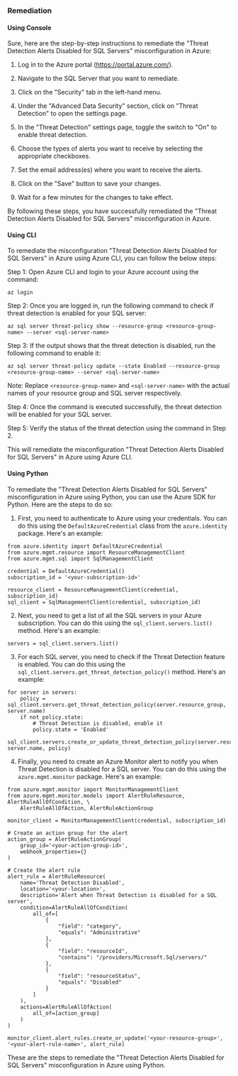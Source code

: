 ### Remediation

#### Using Console

Sure, here are the step-by-step instructions to remediate the "Threat Detection Alerts Disabled for SQL Servers" misconfiguration in Azure:

1. Log in to the Azure portal (https://portal.azure.com/).

2. Navigate to the SQL Server that you want to remediate.

3. Click on the "Security" tab in the left-hand menu.

4. Under the "Advanced Data Security" section, click on "Threat Detection" to open the settings page.

5. In the "Threat Detection" settings page, toggle the switch to "On" to enable threat detection.

6. Choose the types of alerts you want to receive by selecting the appropriate checkboxes.

7. Set the email address(es) where you want to receive the alerts.

8. Click on the "Save" button to save your changes.

9. Wait for a few minutes for the changes to take effect.

By following these steps, you have successfully remediated the "Threat Detection Alerts Disabled for SQL Servers" misconfiguration in Azure.

#### Using CLI

To remediate the misconfiguration "Threat Detection Alerts Disabled for SQL Servers" in Azure using Azure CLI, you can follow the below steps:

Step 1: Open Azure CLI and login to your Azure account using the command:

```
az login
```

Step 2: Once you are logged in, run the following command to check if threat detection is enabled for your SQL server:

```
az sql server threat-policy show --resource-group <resource-group-name> --server <sql-server-name>
```

Step 3: If the output shows that the threat detection is disabled, run the following command to enable it:

```
az sql server threat-policy update --state Enabled --resource-group <resource-group-name> --server <sql-server-name>
```

Note: Replace `<resource-group-name>` and `<sql-server-name>` with the actual names of your resource group and SQL server respectively.

Step 4: Once the command is executed successfully, the threat detection will be enabled for your SQL server.

Step 5: Verify the status of the threat detection using the command in Step 2.

This will remediate the misconfiguration "Threat Detection Alerts Disabled for SQL Servers" in Azure using Azure CLI.

#### Using Python

To remediate the "Threat Detection Alerts Disabled for SQL Servers" misconfiguration in Azure using Python, you can use the Azure SDK for Python. Here are the steps to do so:

1. First, you need to authenticate to Azure using your credentials. You can do this using the `DefaultAzureCredential` class from the `azure.identity` package. Here's an example:

```
from azure.identity import DefaultAzureCredential
from azure.mgmt.resource import ResourceManagementClient
from azure.mgmt.sql import SqlManagementClient

credential = DefaultAzureCredential()
subscription_id = '<your-subscription-id>'

resource_client = ResourceManagementClient(credential, subscription_id)
sql_client = SqlManagementClient(credential, subscription_id)
```

2. Next, you need to get a list of all the SQL servers in your Azure subscription. You can do this using the `sql_client.servers.list()` method. Here's an example:

```
servers = sql_client.servers.list()
```

3. For each SQL server, you need to check if the Threat Detection feature is enabled. You can do this using the `sql_client.servers.get_threat_detection_policy()` method. Here's an example:

```
for server in servers:
    policy = sql_client.servers.get_threat_detection_policy(server.resource_group, server.name)
    if not policy.state:
        # Threat Detection is disabled, enable it
        policy.state = 'Enabled'
        sql_client.servers.create_or_update_threat_detection_policy(server.resource_group, server.name, policy)
```

4. Finally, you need to create an Azure Monitor alert to notify you when Threat Detection is disabled for a SQL server. You can do this using the `azure.mgmt.monitor` package. Here's an example:

```
from azure.mgmt.monitor import MonitorManagementClient
from azure.mgmt.monitor.models import AlertRuleResource, AlertRuleAllOfCondition, \
    AlertRuleAllOfAction, AlertRuleActionGroup

monitor_client = MonitorManagementClient(credential, subscription_id)

# Create an action group for the alert
action_group = AlertRuleActionGroup(
    group_id='<your-action-group-id>',
    webhook_properties={}
)

# Create the alert rule
alert_rule = AlertRuleResource(
    name='Threat Detection Disabled',
    location='<your-location>',
    description='Alert when Threat Detection is disabled for a SQL server',
    condition=AlertRuleAllOfCondition(
        all_of=[
            {
                "field": "category",
                "equals": "Administrative"
            },
            {
                "field": "resourceId",
                "contains": "/providers/Microsoft.Sql/servers/"
            },
            {
                "field": "resourceStatus",
                "equals": "Disabled"
            }
        ]
    ),
    actions=AlertRuleAllOfAction(
        all_of=[action_group]
    )
)

monitor_client.alert_rules.create_or_update('<your-resource-group>', '<your-alert-rule-name>', alert_rule)
```

These are the steps to remediate the "Threat Detection Alerts Disabled for SQL Servers" misconfiguration in Azure using Python.

